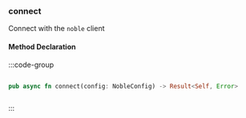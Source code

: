 ### connect

Connect with the `noble` client

#### Method Declaration

:::code-group

```python [Python]

```

```rust [Rust]
pub async fn connect(config: NobleConfig) -> Result<Self, Error>
```

```typescript [Typescript]
```

:::